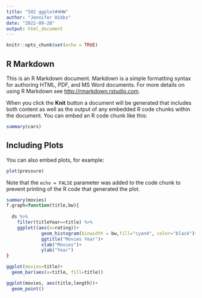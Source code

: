 ```yaml
---
title: "502 ggplot#4HW"
author: "Jennifer Hibbs"
date: "2022-09-28"
output: html_document
---
```


```r
knitr::opts_chunk$set(echo = TRUE)
```

## R Markdown

This is an R Markdown document. Markdown is a simple formatting syntax for authoring HTML, PDF, and MS Word documents. For more details on using R Markdown see <http://rmarkdown.rstudio.com>.

When you click the **Knit** button a document will be generated that includes both content as well as the output of any embedded R code chunks within the document. You can embed an R code chunk like this:

```r
summary(cars)
```

## Including Plots

You can also embed plots, for example:

```r
plot(pressure)
```

Note that the `echo = FALSE` parameter was added to the code chunk to prevent printing of the R code that generated the plot.

```r
summary(movies)
f.graph=function(title,bw){
  
  ds %>% 
    filter(titleYear==title) %>% 
    ggplot((aes(x=rating))+
             geom_histogram(binwidth = bw,fill="cyan4", color="black")+
             ggtitle("Movies Year")+
             xlab("Movies")+
             ylab("Year")
}
```

```r
ggplot(movies=title)+
  geom_bar(aes(x=title, fill=title))
```
```r
ggplot(movies, aes(title,length))+
  geom_point()
```



